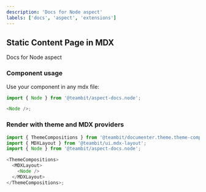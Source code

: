 ```yaml
---
description: 'Docs for Node aspect'
labels: ['docs', 'aspect', 'extensions']
---
```



## Static Content Page in MDX

Docs for Node aspect

### Component usage

Use your component in any mdx file:

```js
import { Node } from '@teambit/aspect-docs.node';

<Node />;
```

### Render with theme and MDX providers

```js
import { ThemeCompositions } from '@teambit/documenter.theme.theme-compositions';
import { MDXLayout } from '@teambit/ui.mdx-layout';
import { Node } from '@teambit/aspect-docs.node';

<ThemeCompositions>
  <MDXLayout>
    <Node />
  </MDXLayout>
</ThemeCompositions>;
```
